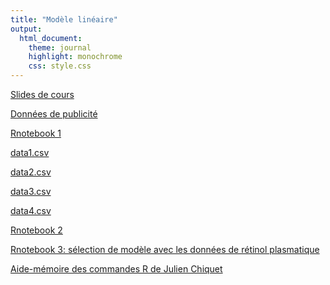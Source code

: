 ```yaml
---
title: "Modèle linéaire"
output:
  html_document:
    theme: journal
    highlight: monochrome
    css: style.css
---
```


[Slides de cours](http://masedki.github.io/ML.pdf)

[Données de publicité](http://masedki.github.io/Advertising.csv)

[Rnotebook 1](http://masedki.github.io/advertising.html)


[data1.csv](http://masedki.github.io/data1.csv)

[data2.csv](http://masedki.github.io/data2.csv)

[data3.csv](http://masedki.github.io/data3.csv)

[data4.csv](http://masedki.github.io/data4.csv)

[Rnotebook 2](http://masedki.github.io/hypotheses.html)


[Rnotebook 3: sélection de modèle avec les données de rétinol plasmatique](http://masedki.github.io/modelselection.html)

[Aide-mémoire des commandes R de Julien Chiquet](http://masedki.github.io/RCarte_Commandes-R.pdf)
